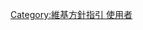 {{userbox
| border-c = #6ef7a7
| id       = [[WP:方針|方針]]<br />[[WP:指引|指引]]<br /><span class="mw-babel-box-level-N">-N</span>
| id-c     = #6ef7a7
| id-s     = 12
| info     = 該-{zh-hans:用户;zh-hant:用戶;zh-tw:使用者}-是維基-{zh-cn:土著;zh-tw:原住民;}-，每一次編輯都能[[:Category:維基方針指引 使用者|'''很自然的符合''']]中文維基百科的方針指引。
| info-c   = #c5fcdc
| info-op  = rtl=text-align: right;
}}<includeonly>[[Category:維基方針指引 使用者]]</includeonly>[[Category:維基方針指引 使用者|{{PAGENAME}}]]